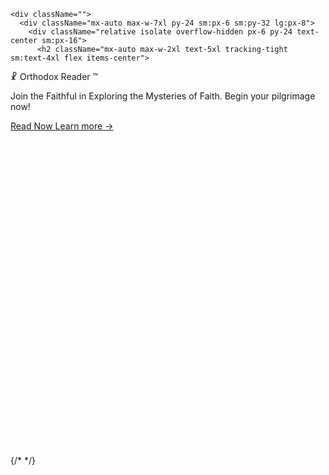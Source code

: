 
    <div className="">
      <div className="mx-auto max-w-7xl py-24 sm:px-6 sm:py-32 lg:px-8">
        <div className="relative isolate overflow-hidden px-6 py-24 text-center sm:px-16">
          <h2 className="mx-auto max-w-2xl text-5xl tracking-tight sm:text-4xl flex items-center">

  <span className="text-6xl">☧</span> 
  <span className="ml-3">Orthodox Reader</span>
  <span className="text-xs align-top ml-1">™</span>
</h2>

<p className="mx-auto mt-6 max-w-xl text-lg leading-8 ">
Join the Faithful in Exploring the Mysteries of Faith. Begin your pilgrimage now!
</p>
<div className="mt-10 flex items-center justify-center gap-x-6">
<a
              href="/old-testament/genesis/1"
              className="btn rounded-sm border-0 bg-white px-3.5 py-2.5 text-sm font-semibold text-gray-900 shadow-sm hover:bg-gray-100 focus-visible:outline focus-visible:outline-2 focus-visible:outline-offset-2 focus-visible:outline-white"
            >
Read Now
</a>
<a href="/about" className="text-sm font-semibold leading-6">
Learn more <span aria-hidden="true">→</span>
</a>
</div>
<svg
            viewBox="0 0 1024 1024"
            className="absolute left-1/2 top-1/2 -z-10 h-[64rem] w-[64rem] -translate-x-1/2 [mask-image:radial-gradient(closest-side,white,transparent)]"
            aria-hidden="true"
          >
<defs>
<radialGradient id="827591b1-ce8c-4110-b064-7cb85a0b1217">
<stop stopColor="#7775D6" />
<stop offset={1} stopColor="#E935C1" />
</radialGradient>
</defs>
</svg>
</div>
</div>
</div>

{/* <Features /> */}
